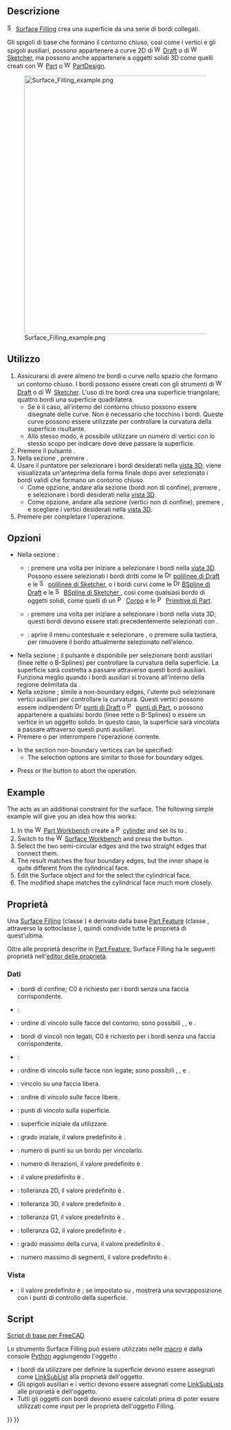 <languages/>

<div class="mw-translate-fuzzy">
{{Docnav/it||[[Surface_GeomFillSurface/it|Fill boundary curves]]|[[Surface_Workbench/it|Surface]]|IconL=|IconC=Workbench_Surface.svg|IconR=BSplineSurf.svg}}
</div>

{{GuiCommand/it|Name=Surface Filling|Name/it=Surface Filling|MenuLocation=Surface → Riempimento...|Workbenches=[[Surface_Workbench/it|Surface|Version=0.17]]|}}

<span id="Description"></span>
==Descrizione==

<div class="mw-translate-fuzzy">
[[File:Surface_Filling.svg|16px]] [[Surface_Filling/it|Surface Filling]] crea una superficie da una serie di bordi collegati.
</div>

<div class="mw-translate-fuzzy">
Gli spigoli di base che formano il contorno chiuso, così come i vertici e gli spigoli ausiliari, possono appartenere a curve 2D di [[File:Workbench_Draft.svg|16px]] [[Part_Workbench/it|Draft]] o di [[File:Workbench_Sketcher.svg|16px]] [[Sketcher_Workbench/it|Sketcher]], ma possono anche appartenere a oggetti solidi 3D come quelli creati con [[File:Workbench_Part.svg|16px]] [[Part_Workbench/it|Part]] o [[File:Workbench_PartDesign.svg|16px]] [[PartDesign_Workbench/it|PartDesign]].
</div>

[[Image:Surface_Filling_example.png|600px]]
<div class="mw-translate-fuzzy">
{{Caption|Esempio di una superficie riempita, delimitata da quattro spigoli situati nel piano XY; (a sinistra) solo i quattro bordi e (a destra) una curva aggiunta nello spazio che definisce la curvatura della superficie}}
</div>

<span id="Usage"></span>
== Utilizzo ==

<div class="mw-translate-fuzzy">
# Assicurarsi di avere almeno tre bordi o curve nello spazio che formano un contorno chiuso. I bordi possono essere creati con gli strumenti di [[File:Workbench_Draft.svg|16px]] [[Draft_Workbench/it|Draft]] o di [[File:Workbench_Sketcher.svg|16px]] [[Sketcher_Workbench/it|Sketcher]]. L'uso di tre bordi crea una superficie triangolare; quattro bordi una superficie quadrilatera.
#* Se è il caso, all'interno del contorno chiuso possono essere disegnate delle curve. Non è necessario che tocchino i bordi. Queste curve possono essere utilizzate per controllare la curvatura della superficie risultante.
#* Allo stesso modo, è possibile utilizzare un numero di vertici con lo stesso scopo per indicare dove deve passare la superficie.
# Premere il pulsante {{Button|[[File:Surface_Filling.svg|16px]] Surface filling}}.
# Nella sezione {{MenuCommand|Boundary}}, premere {{Button|Add edge}}.
# Usare il puntatore per selezionare i bordi desiderati nella [[3D_view/it|vista 3D]]; viene visualizzata un'anteprima della forma finale dopo aver selezionato i bordi validi che formano un contorno chiuso.
#* Come opzione, andare alla sezione {{MenuCommand|Curvature: non-boundary edges}} (bordi non di confine), premere {{Button|Add edge}}, e selezionare i bordi desiderati nella [[3D_view/it|vista 3D]].
#* Come opzione, andare alla sezione {{MenuCommand|Curvature: non-boundary vertices}} (vertici non di confine), premere {{Button|Add vertex}}, e scegliere i vertici desiderati nella [[3D_view/it|vista 3D]].
# Premere {{Button|OK}} per completare l'operazione.
</div>

<span id="Options"></span>
== Opzioni ==

<div class="mw-translate-fuzzy">
* Nella sezione {{MenuCommand|Boundary}}:
** {{Button|Add edge}}: premere una volta per iniziare a selezionare i bordi {{MenuCommand|Boundary edges}} nella [[3D_view/it|vista 3D]]. Possono essere selezionati i bordi dritti come le [[File:Draft_Wire.svg|16px]] [[Draft_Wire/it|polilinee di Draft]] e le [[File:Sketcher_CreatePolyline.svg|16px]] [[Sketcher_CreatePolyline/it|polilinee di Sketcher]], o i bordi curvi come le [[File:Draft_BSpline.svg|16px]] [[Draft_BSpline/it|BSpline di Draft]] e le [[File:Sketcher_CreateBSpline.svg|16px]] [[Sketcher_CreateBSpline/it|BSpline di Sketcher ]], così come qualsiasi bordo di oggetti solidi, come quelli di un [[File:PartDesign_Body.svg|16px]] [[PartDesign_Body/it|Corpo]] e le [[File:Part_Primitives.svg|16px]] [[Part_Primitives/it|Primitive di Part]].
** {{Button|Remove edge}}: premere una volta per iniziare a selezionare i bordi nella vista 3D; questi bordi devono essere stati precedentemente selezionati con {{Button|Add edge}}.
** {{KEY|Right mouse button}}: aprire il menu contestuale e selezionare {{Button|Remove}}, o premere {{KEY|Del}} sulla tastiera, per rimuovere il bordo attualmente selezionato nell'elenco.
</div>

<div class="mw-translate-fuzzy">
* Nella sezione {{MenuCommand|Curvature: non-boundary edges}}; il pulsante {{Button|Add edge}} è disponibile per selezionare bordi ausiliari (linee rette o B-Splines) per controllare la curvatura della superficie. La superficie sarà costretta a passare attraverso questi bordi ausiliari. Funziona meglio quando i bordi ausiliari si trovano all'interno della regione delimitata da {{MenuCommand|Boundary edges}}.
* Nella sezione {{MenuCommand|Curvature: non-boundary vertices}}; simile a non-boundary edges, l'utente può selezionare vertici ausiliari per controllare la curvatura. Questi vertici possono essere indipendenti [[File:Draft_Point.svg|16px]] [[Draft_Point/it| punti di Draft]] o [[File:Part_Point.svg|16px]] [[Part_Point/it|punti di Part]], o possono appartenere a qualsiasi bordo (linee rette o B-Splines) o essere un vertice in un oggetto solido. In questo caso, la superficie sarà vincolata a passare attraverso questi punti ausiliari.
* Premere {{Button|Cancel}} o {{KEY|Esc}} per interrompere l'operazione corrente.
</div>

* In the  {{MenuCommand|Vertex constraints}} section non-boundary vertices can be specified:
** The selection options are similar to those for boundary edges.

* Press {{KEY|Esc}} or the {{Button|Cancel}} button to abort the operation.

== Example ==

The {{MenuCommand|Support surface}} acts as an additional constraint for the surface. The following simple example will give you an idea how this works:

# In the [[File:Workbench_Part.svg|16px]] [[Part_Workbench|Part Workbench]] create a [[File:Part_Cylinder.svg|16px]][[Part_Cylinder|cylinder]] and set its {{PropertyData|Angle}} to {{Value|180°}}.
# Switch to the [[File:Workbench_Surface.svg|16px]] [[Surface_Workbench|Surface Workbench]] and press the {{Button|[[File:Surface_Filling.svg|16px]] [[Surface_Filling|Filling]]}} button.
# Select the two semi-circular edges and the two straight edges that connect them.
# The result matches the four boundary edges, but the inner shape is quite different from the cylindrical face.
# Edit the Surface object and for the {{MenuCommand|Support surface}} select the cylindrical face.
# The modified shape matches the cylindrical face much more closely.

<span id="Properties"></span>
== Proprietà ==

Una [[Surface_Filling/it|Surface Filling]] (classe {{incode|Surface::Filling}}) è derivato dalla base [[Part_Feature/it|Part Feature]] (classe {{incode|Part::Feature}}, attraverso la sottoclasse {{incode|Part::Spline}}), quindi condivide tutte le proprietà di quest'ultima.

<div class="mw-translate-fuzzy">
Oltre alle proprietà descritte in [[Part Feature/it|Part Feature]], Surface Filling ha le seguenti proprietà nell'[[property editor/it|editor delle proprietà]].
</div>

<span id="Data"></span>
===Dati===

{{TitleProperty|Filling}}

* {{PropertyData|Boundary Edges|LinkSubList}}: bordi di confine; C0 è richiesto per i bordi senza una faccia corrispondente.
* {{PropertyData|Boundary Faces|StringList}}:
* {{PropertyData|Boundary Order|IntegerList}}: ordine di vincolo sulle facce del contorno; sono possibili {{Value|0}}, {{Value|1}}, e {{Value|2}}.
* {{PropertyData|Unbound Edges|LinkSubList}}: bordi di vincoli non legati; C0 è richiesto per i bordi senza una faccia corrispondente.
* {{PropertyData|Unbound Faces|StringList}}:
* {{PropertyData|Unbound Order|IntegerList}}: ordine di vincolo sulle facce non legate; sono possibili {{Value|0}}, {{Value|1}}, e {{Value|2}}.
* {{PropertyData|Free Faces|LinkSubList}}: vincolo su una faccia libera.
* {{PropertyData|Free Order|IntegerList}}: ordine di vincolo sulle facce libere.
* {{PropertyData|Points|LinkSubList}}: punti di vincolo sulla superficie.
* {{PropertyData|Initial Face|LinkSub}}: superficie iniziale da utilizzare.
* {{PropertyData|Degree|Integer}}: grado iniziale, il valore predefinito è {{Value|3}}.
* {{PropertyData|Points On Curve|Integer}}: numero di punti su un bordo per vincolarlo.
* {{PropertyData|Iterations|Integer}}: numero di iterazioni, il valore predefinito è {{Value|2}}.
* {{PropertyData|Anisotropy|Bool}}: il valore predefinito è {{false}}.
* {{PropertyData|Tolerance2d|Float}}: tolleranza 2D, il valore predefinito è {{Value|0.0}}.
* {{PropertyData|Tolerance3d|Float}}: tolleranza 3D, il valore predefinito è {{Value|0.0}}.
* {{PropertyData|Tol Angular|Float}}: tolleranza G1, il valore predefinito è {{Value|0.01}}.
* {{PropertyData|Tol Curvature|Float}}: tolleranza G2, il valore predefinito è {{Value|0.10}}.
* {{PropertyData|Maximum Degree|Integer}}: grado massimo della curva, il valore predefinito è {{Value|8}}.
* {{PropertyData|Maximum Segments|Integer}}: numero massimo di segmenti, il valore predefinito è {{Value|9}}.

<span id="View"></span>
===Vista=== 

{{TitleProperty|Base}}

* {{PropertyView|Control Points|Bool}}: il valore predefinito è {{incode|false}}; se impostato su {{incode|true}}, mostrerà una sovrapposizione con i punti di controllo della superficie.

<span id="Scripting"></span>
==Script==

{{Emphasis|Vedere anche:}} [[FreeCAD Scripting Basics/it|Script di base per FreeCAD]]

<div class="mw-translate-fuzzy">
Lo strumento Surface Filling può essere utilizzato nelle [[macros/it|macro]] e dalla console [[Python/it|Python]] aggiungendo l'oggetto {{incode|Surface::Filling}}.
* I bordi da utilizzare per definire la superficie devono essere assegnati come [[FeaturePython_Custom_Properties/it#App::PropertyLinkSubList|LinkSubList]] alla proprietà {{incode|BoundaryEdges}} dell'oggetto.
* Gli spigoli ausiliari e i vertici devono essere assegnati come [[FeaturePython_Custom_Properties/it#App::PropertyLinkSubList|LinkSubLists]] alle proprietà {{incode|UnboundEdges}} e {{incode|Points}} dell'oggetto.
* Tutti gli oggetti con bordi devono essere calcolati prima di poter essere utilizzati come input per le proprietà dell'oggetto Filling.
</div>

{{Code|code=
import FreeCAD as App
import Draft

doc = App.newDocument()

a = App.Vector(-20, -20, 0)
b = App.Vector(-18, 25, 0)
c = App.Vector(60, 26, 0)
d = App.Vector(33, -20, 0)

points1 = [a, App.Vector(-20, -8, 0), App.Vector(-17, 7, 0), b]
obj1 = Draft.make_bspline(points1)

points2 = [b, App.Vector(0, 25, 0), c]
obj2 = Draft.make_bspline(points2)

points3 = [c, App.Vector(37, 4, 0), d]
obj3 = Draft.make_bspline(points3)

points4 = [d, App.Vector(-2, -18, 0), a]
obj4 = Draft.make_bspline(points4)
doc.recompute()

surf = doc.addObject("Surface::Filling", "Surface")
surf.BoundaryEdges = [(obj1, "Edge1"),
                      (obj2, "Edge1"),
                      (obj3, "Edge1"),
                      (obj4, "Edge1")]
doc.recompute()

# ---------------------------------------------------------
points_spl = [App.Vector(-10, 0, 2),
              App.Vector(4, 0, 7),
              App.Vector(18, 0, -5),
              App.Vector(25, 0, 0),
              App.Vector(30, 0, 0)]
aux_edge = Draft.make_bspline(points_spl)
doc.recompute()

surf.UnboundEdges = [(aux_edge, "Edge1")]
doc.recompute()

# ---------------------------------------------------------
aux_v1 = Draft.make_line(App.Vector(-13, -12, 5),
                         App.Vector(-13, -12, -5))
aux_v2 = Draft.make_line(App.Vector(-3, 18, 5),
                         App.Vector(-3, 18, -5))
doc.recompute()

surf.Points = [(aux_v1, "Vertex2"),
               (aux_v2, "Vertex1")]
doc.recompute()
}}


<div class="mw-translate-fuzzy">
{{Docnav/it||[[Surface_GeomFillSurface/it|Fill boundary curves]]|[[Surface_Workbench/it|Surface]]|IconL=|IconC=Workbench_Surface.svg|IconR=BSplineSurf.svg}}
</div>

{{Surface Tools navi{{#translation:}}}}
{{Userdocnavi{{#translation:}}}}